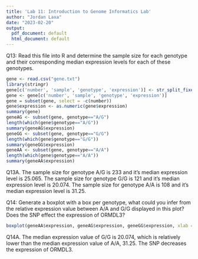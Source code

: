 ```yaml
---
title: 'Lab 11: Introduction to Genome Informatics Lab'
author: "Jordan Laxa"
date: "2023-02-20"
output:
  pdf_document: default
  html_document: default
---
```

Q13: Read this file into R and determine the sample size for each genotype and their
corresponding median expression levels for each of these genotypes.

```r
gene <- read.csv("gene.txt")
library(stringr)
gene[c('number', 'sample', 'genotype', 'expression')] <- str_split_fixed(gene$sample.geno.exp, ' ', 4)
gene <- gene[c('number', 'sample', 'genotype', 'expression')]
gene = subset(gene, select = -c(number))
gene$expression <- as.numeric(gene$expression)
summary(gene)
geneAG <- subset(gene, genotype=="A/G")
length(which(gene$genotype=="A/G"))
summary(geneAG$expression)
geneGG <- subset(gene, genotype=="G/G")
length(which(gene$genotype=="G/G"))
summary(geneGG$expression)
geneAA <- subset(gene, genotype=="A/A")
length(which(gene$genotype=="A/A"))
summary(geneAA$expression)

```

Q13A. The sample size for genotype A/G is 233 and it's median expression level is 25.065. The sample size for genotype G/G is 121 and it's median expression level is 20.074. The sample size for genotype A/A is 108 and it's median expression level is 31.25.

Q14: Generate a boxplot with a box per genotype, what could you infer from the relative
expression value between A/A and G/G displayed in this plot? Does the SNP effect the
expression of ORMDL3?

```r
boxplot(geneAA$expression, geneAG$expression, geneGG$expression, xlab = "genotype", ylab = "expression", names = c("AA", "AG", "GG"))
```

Q14A. The median expression value of G/G is 20.074, which is relatively lower than the median expression value of A/A, 31.25. The SNP decreases the expression of ORMDL3.